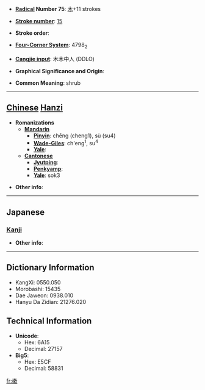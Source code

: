 * '''[[Wiktionary:Chinese radical index| Radical]] Number 75''': [[Wiktionary:Chinese radical index 木|木]]+11 strokes

* '''[[Wiktionary:Chinese total strokes index|Stroke number]]''': [[Wiktionary:Chinese total strokes index 15|15]]

* '''Stroke order''': 

* '''[[Wiktionary:Chinese four corner index|Four-Corner System]]''': 4798<sub>2</sub>

* '''[[Wiktionary:Chinese Cangjie index|Cangjie input]]''': 木木中人 (DDLO)

* '''Graphical Significance and Origin''': 

* '''Common Meaning''': shrub

----

== [[Chinese]] [[Hanzi]] ==

* '''Romanizations'''
** '''[[Mandarin]]'''
*** '''[[Pinyin]]''': chēng (cheng1), sù (su4)
*** '''[[Wade-Giles]]''': ch'eng<sup>1</sup>, su<sup>4</sup>
*** '''[[Yale]]''': 
** '''[[Cantonese]]'''
*** '''[[Jyutping]]''':
*** '''[[Penkyamp]]''': 
*** '''[[Yale]]''': sok3

* '''Other info''': 

----

==Japanese==
===[[Kanji]]===
{{kanji|on readings=[[そく]] (soku)|kun readings=[[しば]] (shiba)}}

* '''Other info''':  

----

== Dictionary Information ==

* KangXi: 0550.050
* Morobashi: 15435
* Dae Jaweon: 0938.010
* Hanyu Da Zidian: 21276.020

== Technical Information ==

* '''Unicode''':
** Hex: 6A15
** Decimal: 27157
* '''Big5''':
** Hex: E5CF
** Decimal: 58831

[[fr:樕]]